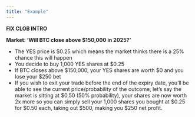 ```yaml
---
title: "Example"
---
```

**FIX CLOB INTRO**

**Market: ‘Will BTC close above \$150,000 in 2025?’**
- The YES price is $0.25 which means the market thinks there is a 25% chance this will happen
- You decide to buy 1,000 YES shares at $0.25
- If BTC closes above \$150,000, your YES shares are worth \$0 and you lose your \$250 bet
- If you wish to exit your trade before the end of the expiry date, you’ll be able to see the current price/probability of the outcome, let’s say the market is sitting at \$0.50 (50% probability), your shares are now worth 2x more so you can simply sell your 1,000 shares you bought at \$0.25 for \$0.50 each, taking out \$500, making you \$250 net profit. 


